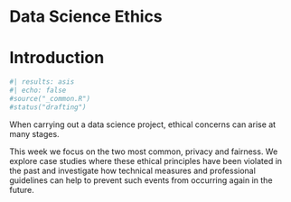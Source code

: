 # Data Science Ethics

# Introduction {#ethics-introduction .unnumbered} 

```r
#| results: asis
#| echo: false
#source("_common.R")
#status("drafting")
```

When carrying out a data science project, ethical concerns can arise at many stages.

This week we focus on the two most common, privacy and fairness. We explore case studies where these ethical principles have been violated in the past and investigate how technical measures and professional guidelines can help to prevent such events from occurring again in the future.

